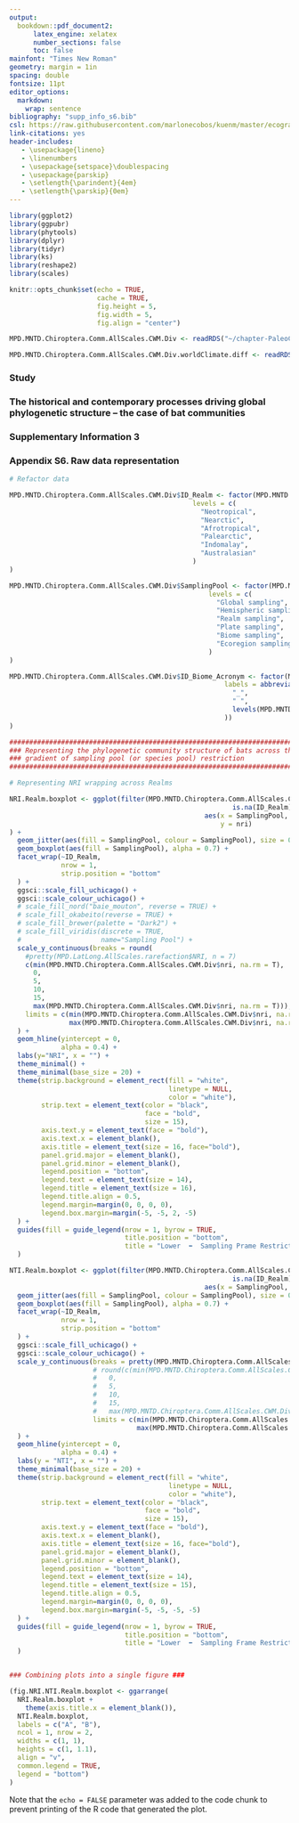 ```yaml
---
output:
  bookdown::pdf_document2:
      latex_engine: xelatex
      number_sections: false
      toc: false
mainfont: "Times New Roman"
geometry: margin = 1in
spacing: double
fontsize: 11pt
editor_options:
  markdown:
    wrap: sentence
bibliography: "supp_info_s6.bib"
csl: https://raw.githubusercontent.com/marlonecobos/kuenm/master/ecography.csl
link-citations: yes
header-includes:
   - \usepackage{lineno}
   - \linenumbers
   - \usepackage{setspace}\doublespacing
   - \usepackage{parskip}
   - \setlength{\parindent}{4em}
   - \setlength{\parskip}{0em}
---
```


```r
library(ggplot2)
library(ggpubr)
library(phytools)
library(dplyr)
library(tidyr)
library(ks)
library(reshape2)
library(scales)

knitr::opts_chunk$set(echo = TRUE,
                      cache = TRUE,
                      fig.height = 5,
                      fig.width = 5,
                      fig.align = "center")

MPD.MNTD.Chiroptera.Comm.AllScales.CWM.Div <- readRDS("~/chapter-PaleoClimPoolCommDivPhyloStruct/R1/data/matrices/MPD.MNTD.Chiroptera.Comm.AllScales.CWM.Div.rds")

MPD.MNTD.Chiroptera.Comm.AllScales.CWM.Div.worldClimate.diff <- readRDS("~/chapter-PaleoClimPoolCommDivPhyloStruct/R1/data/matrices/MPD.MNTD.LatLong.AllScales.worldClimate.diff.rds")
```

### Study
### The historical and contemporary processes driving global phylogenetic structure – the case of bat communities

### Supplementary Information 3

### Appendix S6. Raw data representation

```r
# Refactor data

MPD.MNTD.Chiroptera.Comm.AllScales.CWM.Div$ID_Realm <- factor(MPD.MNTD.Chiroptera.Comm.AllScales.CWM.Div$ID_Realm,
                                              levels = c(
                                                "Neotropical",
                                                "Nearctic",
                                                "Afrotropical",
                                                "Palearctic",
                                                "Indomalay",
                                                "Australasian"
                                              )
)

MPD.MNTD.Chiroptera.Comm.AllScales.CWM.Div$SamplingPool <- factor(MPD.MNTD.Chiroptera.Comm.AllScales.CWM.Div$SamplingPool,
                                                  levels = c(
                                                    "Global sampling",
                                                    "Hemispheric sampling",
                                                    "Realm sampling",
                                                    "Plate sampling",
                                                    "Biome sampling",
                                                    "Ecoregion sampling"
                                                  )
)

MPD.MNTD.Chiroptera.Comm.AllScales.CWM.Div$ID_Biome_Acronym <- factor(MPD.MNTD.Chiroptera.Comm.AllScales.CWM.Div$ID_Biome,
                                                      labels = abbreviate(gsub(
                                                        "_",
                                                        " ",
                                                        levels(MPD.MNTD.Chiroptera.Comm.AllScales.CWM.Div$ID_Biome)
                                                      ))
)
```


```r
############################################################################ 
### Representing the phylogenetic community structure of bats across the ###
### gradient of sampling pool (or species pool) restriction              ###
############################################################################

# Representing NRI wrapping across Realms

NRI.Realm.boxplot <- ggplot(filter(MPD.MNTD.Chiroptera.Comm.AllScales.CWM.Div,
                                                        is.na(ID_Realm) == FALSE),
                                                 aes(x = SamplingPool, 
                                                     y = nri)
) +
  geom_jitter(aes(fill = SamplingPool, colour = SamplingPool), size = 0.01, alpha = 0.2) +
  geom_boxplot(aes(fill = SamplingPool), alpha = 0.7) +
  facet_wrap(~ID_Realm,
             nrow = 1,
             strip.position = "bottom"
  ) +
  ggsci::scale_fill_uchicago() +
  ggsci::scale_colour_uchicago() +
  # scale_fill_nord("baie_mouton", reverse = TRUE) +
  # scale_fill_okabeito(reverse = TRUE) +
  # scale_fill_brewer(palette = "Dark2") +
  # scale_fill_viridis(discrete = TRUE,
  #                    name="Sampling Pool") +
  scale_y_continuous(breaks = round(
    #pretty(MPD.LatLong.AllScales.rarefaction$NRI, n = 7)
    c(min(MPD.MNTD.Chiroptera.Comm.AllScales.CWM.Div$nri, na.rm = T),
      0,
      5,
      10,
      15,
      max(MPD.MNTD.Chiroptera.Comm.AllScales.CWM.Div$nri, na.rm = T))),
    limits = c(min(MPD.MNTD.Chiroptera.Comm.AllScales.CWM.Div$nri, na.rm = T) - 0.1,
               max(MPD.MNTD.Chiroptera.Comm.AllScales.CWM.Div$nri, na.rm = T) + 0.1)
  ) +
  geom_hline(yintercept = 0,
             alpha = 0.4) +
  labs(y="NRI", x = "") +
  theme_minimal() +
  theme_minimal(base_size = 20) +
  theme(strip.background = element_rect(fill = "white",
                                        linetype = NULL,
                                        color = "white"),
        strip.text = element_text(color = "black",
                                  face = "bold",
                                  size = 15),
        axis.text.y = element_text(face = "bold"),
        axis.text.x = element_blank(),
        axis.title = element_text(size = 16, face="bold"),
        panel.grid.major = element_blank(),
        panel.grid.minor = element_blank(),
        legend.position = "bottom",
        legend.text = element_text(size = 14),
        legend.title = element_text(size = 16),
        legend.title.align = 0.5,
        legend.margin=margin(0, 0, 0, 0),
        legend.box.margin=margin(-5, -5, 2, -5)
  ) +   
  guides(fill = guide_legend(nrow = 1, byrow = TRUE,
                             title.position = "bottom",
                             title = "Lower  ⬅  Sampling Prame Restriction  ➡  Higher",)
  )

NTI.Realm.boxplot <- ggplot(filter(MPD.MNTD.Chiroptera.Comm.AllScales.CWM.Div,
                                                        is.na(ID_Realm) == FALSE),
                                                 aes(x = SamplingPool, y = nti)) +
  geom_jitter(aes(fill = SamplingPool, colour = SamplingPool), size = 0.01, alpha = 0.2) +
  geom_boxplot(aes(fill = SamplingPool), alpha = 0.7) +
  facet_wrap(~ID_Realm,
             nrow = 1,
             strip.position = "bottom"
  ) +
  ggsci::scale_fill_uchicago() +
  ggsci::scale_colour_uchicago() +
  scale_y_continuous(breaks = pretty(MPD.MNTD.Chiroptera.Comm.AllScales.CWM.Div$nti, n = 5),
                     # round(c(min(MPD.MNTD.Chiroptera.Comm.AllScales.CWM.Div$nti, na.rm = T),
                     #   0,
                     #   5,
                     #   10,
                     #   15,
                     #   max(MPD.MNTD.Chiroptera.Comm.AllScales.CWM.Div$nti, na.rm = T)))),
                     limits = c(min(MPD.MNTD.Chiroptera.Comm.AllScales.CWM.Div$nti, na.rm = T) - 0.1,
                                max(MPD.MNTD.Chiroptera.Comm.AllScales.CWM.Div$nti, na.rm = T) + 0.1)
  ) +
  geom_hline(yintercept = 0,
             alpha = 0.4) +
  labs(y = "NTI", x = "") +
  theme_minimal(base_size = 20) +
  theme(strip.background = element_rect(fill = "white",
                                        linetype = NULL,
                                        color = "white"),
        strip.text = element_text(color = "black",
                                  face = "bold",
                                  size = 15),
        axis.text.y = element_text(face = "bold"),
        axis.text.x = element_blank(),
        axis.title = element_text(size = 16, face="bold"),
        panel.grid.major = element_blank(),
        panel.grid.minor = element_blank(),
        legend.position = "bottom",
        legend.text = element_text(size = 14),
        legend.title = element_text(size = 15),
        legend.title.align = 0.5,
        legend.margin=margin(0, 0, 0, 0),
        legend.box.margin=margin(-5, -5, -5, -5)
  ) +
  guides(fill = guide_legend(nrow = 1, byrow = TRUE,
                             title.position = "bottom",
                             title = "Lower  ⬅  Sampling Frame Restriction  ➡  Higher",)
  )


### Combining plots into a single figure ###

(fig.NRI.NTI.Realm.boxplot <- ggarrange(
  NRI.Realm.boxplot +
    theme(axis.title.x = element_blank()), 
  NTI.Realm.boxplot,
  labels = c("A", "B"),
  ncol = 1, nrow = 2,
  widths = c(1, 1),
  heights = c(1, 1.1),
  align = "v",
  common.legend = TRUE,
  legend = "bottom")
)
```


Note that the `echo = FALSE` parameter was added to the code chunk to prevent printing of the R code that generated the plot.

